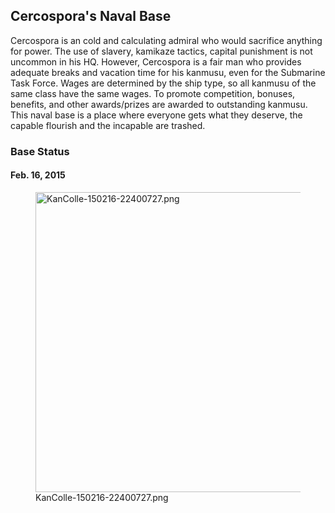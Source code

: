 == Cercospora's Naval Base ==
Cercospora is an cold and calculating admiral who would sacrifice anything for power. The use of slavery, kamikaze tactics, capital punishment is not uncommon in his HQ. However, Cercospora is a fair man who provides adequate breaks and vacation time for his kanmusu, even for the Submarine Task Force. Wages are determined by the ship type, so all kanmusu of the same class have the same wages. To promote competition, bonuses, benefits, and other awards/prizes are awarded to outstanding kanmusu. This naval base is a place where everyone gets what they deserve, the capable flourish and the incapable are trashed.

=== Base Status ===

==== Feb. 16, 2015 ====
[[File:KanColle-150216-22400727.png|none|thumb|480x480px]]